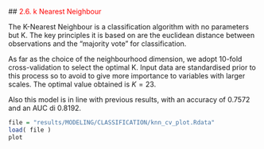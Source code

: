 ##<a name="26_KNN" style="pointer-events: none; cursor: default;" ><font color="red"> 2.6. k Nearest Neighbour</font></a>


The K-Nearest Neighbour is a classification algorithm with no parameters but K. The key principles it is based on are the euclidean distance between observations and the "majority vote" for classification.

As far as the choice of the neighbourhood dimension, we adopt 10-fold cross-validation to select the optimal K. Input data are standardised prior to this process so to avoid to give more importance to variables with larger scales. The optimal value obtained is $K=23$.

Also this model is in line with previous results, with an accuracy of 0.7572 and an AUC di 0.8192.

```r

file = "results/MODELING/CLASSIFICATION/knn_cv_plot.Rdata"
load( file )
plot
```

